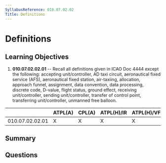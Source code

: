 ```yaml
---
SyllabusReference: 010.07.02.02
Title: Definitions
---
```


# Definitions

## Learning Objectives

1. **010.07.02.02.01** -- Recall all definitions given in ICAO Doc 4444 except the
   following: accepting unit/controller, AD taxi circuit, aeronautical fixed
   service (AFS), aeronautical fixed station, air-taxiing, allocation, approach
   funnel, assignment, data convention, data processing, discrete code, D-value,
   flight status, ground effect, receiving unit/controller, sending
   unit/controller, transfer of control point, transferring unit/controller,
   unmanned free balloon.

|                 | ATPL(A) | CPL(A) | ATPL(H)/IR | ATPL(H)/VFR | CPL(H) | IR  | CBIR(A) |
| --------------- | ------- | ------ | ---------- | ----------- | ------ | --- | ------- |
| 010.07.02.02.01 | X       | X      | X          | X           | X      | X   |         |

## Summary

## Questions
